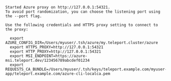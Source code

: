 ```text
Started Azure proxy on http://127.0.0.1:54321.
To avoid port randomization, you can choose the listening port using the --port flag.

Use the following credentials and HTTPS proxy setting to connect to the proxy:

  export AZURE_CONFIG_DIR=/Users/myuser/.tsh/azure/my.teleport.cluster/azure
  export HTTPS_PROXY=http://127.0.0.1:54321
  export HTTP_PROXY=http://127.0.0.1:54321
  export MSI_ENDPOINT=https://azure-msi.teleport.dev/123456789abcdef01234
  export REQUESTS_CA_BUNDLE=/Users/myuser/.tsh/keys/teleport.example.com/myuser-app/teleport.example.com/azure-cli-localca.pem
```
